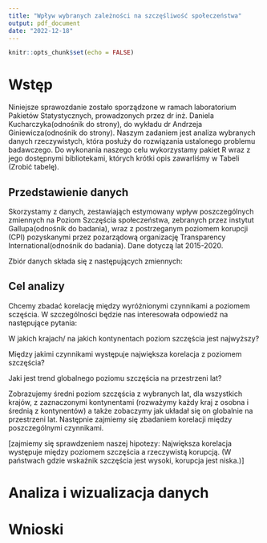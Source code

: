 ---
title: "Wpływ wybranych zależności na szczęśliwość społeczeństwa"
output: pdf_document
date: "2022-12-18"
---
\renewcommand{\contentsname}{Spis treści}
\renewcommand{\figurename}{Wykres}
\renewcommand{\tablename}{Tablica}

```{r setup, include=FALSE}
knitr::opts_chunk$set(echo = FALSE)
```

\tableofcontents

# Wstęp

Niniejsze sprawozdanie zostało sporządzone w ramach laboratorium Pakietów Statystycznych, prowadzonych przez dr inż. Daniela Kucharczyka(odnośnik do strony), do wykładu dr Andrzeja Giniewicza(odnośnik do strony). Naszym zadaniem jest analiza wybranych danych rzeczywistych, która posłuży do rozwiązania ustalonego problemu badawczego.
Do wykonania naszego celu wykorzystamy pakiet R wraz z jego dostępnymi bibliotekami, których krótki opis zawarliśmy w Tabeli (Zrobić tabelę).

## Przedstawienie danych
Skorzystamy z danych, zestawiająch estymowany wpływ poszczególnych zmiennych na Poziom Szczęścia społeczeństwa, zebranych przez instytut Gallupa(odnośnik do badania), wraz z postrzeganym poziomem korupcji (CPI) pozyskanymi przez pozarządową organizację Transparency International(odnośnik do badania). Dane dotyczą lat 2015-2020.

Zbiór danych składa się z następujących zmiennych:

\begin{itemize}
\item \textbf{Poziom szczęścia} - średnia odpowiedzi na pytanie dotyczące oceny życia z ankiety Gallup World Poll (GWP).
\item \textbf{Państwo} - nazwa państwa do którego odnoszą się pozostałe dane.
\item \textbf{Kontynent} - kontynent na którym znajduje się dane państwo.
\item \textbf{Rok} - rok z którego pochodzą zebrane dane.
\item \textbf{PKB na jednego mieszkańca} - szacowany zakres, w jakim PKB na mieszkańca przyczynia się do obliczenia poziomu szczęścia. Jest to stosunek wartości PKB w cenach bieżących do liczby ludności danego obszaru.
\item \textbf{Rodzina} - szacowany stopień, w jakim rodzina przyczynia się do obliczenia poziomu szczęścia. Jest to średnia odpowiedzi w danym kraju, na pytanie GWP "Czy będąc w potrzebie, możesz zawsze liczyć na krewnych bądź przyjaciół?".
\item \textbf{Zdrowie} - szacowany stopień, w jakim zdrowie (oczekiwana długość życia) przyczynia się do obliczenia poziomu szczęścia. Estymowana długość życia, obliczana na podstawie danych Światowej Organizacji Zdrowia.
\item \textbf{Wolność} - szacowany stopień, w jakim wolność przyczynia się do obliczenia poziomu szczęścia. Uśredniona odpowiedź na pytanie GWP "Czy jesteś usatysfakcjonowany z poziomu wolności wyboru, do tego co chcesz robić w swoim życiu?"
\item \textbf{Szczodrość} - szacowany stopień, w jakim szczodrość przyczynia się do obliczenia poziomu szczęścia. Równa residuum z regresji średniej krajowej odpowiedzi na pytanie GWP "Czy w ostatnim miesiącu przekazałeś pieniądze na cele charytatywne?" Przeliczonym w stosunku do PKB na osobę.
\item \textbf{Zaufanie do rządu} - szacowany stopień, w jakim zaufanie do rządu przyczynia się do obliczenia poziomu szczęścia. Średnia odpowiedź na pytania "Czy korupcja jest rozpowszechniona w rządzie?" oraz "Czy korupcja jest rozpowszechniona w przedsiębiorstwach?". W przypadku braku danych dotyczących korupcji w rządzie, jako ogólną miarę postrzegania korupcji stosuje się percepcję korupcji w biznesie.
\end{itemize}




## Cel analizy
Chcemy zbadać korelację między wyróżnionymi czynnikami a poziomem sczęścia. W szczególności będzie nas interesowała odpowiedź na następujące pytania:

W jakich krajach/ na jakich kontynentach poziom szczęścia jest najwyższy?

Między jakimi czynnikami występuje największa korelacja z poziomem szczęścia?

Jaki jest trend globalnego poziomu szczęścia na przestrzeni lat?

Zobrazujemy średni poziom szczęścia z wybranych lat, dla wszystkich krajów, z zaznaczonymi kontynentami (rozważymy każdy kraj z osobna i średnią z kontynentów) a także zobaczymy jak układał się on globalnie na przestrzeni lat. Następnie zajmiemy się zbadaniem korelacji między poszczególnymi czynnikami.

[zajmiemy się sprawdzeniem naszej hipotezy: 
Największa korelacja występuje między poziomem szczęścia a rzeczywistą korupcją. (W państwach gdzie wskaźnik szczęścia jest wysoki, korupcja jest niska.)]

# Analiza i wizualizacja danych

# Wnioski
